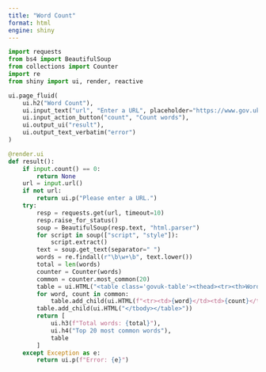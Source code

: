 ```yaml
---
title: "Word Count"
format: html
engine: shiny
---
```


```python
import requests
from bs4 import BeautifulSoup
from collections import Counter
import re
from shiny import ui, render, reactive

ui.page_fluid(
    ui.h2("Word Count"),
    ui.input_text("url", "Enter a URL", placeholder="https://www.gov.uk"),
    ui.input_action_button("count", "Count words"),
    ui.output_ui("result"),
    ui.output_text_verbatim("error")
)

@render.ui
def result():
    if input.count() == 0:
        return None
    url = input.url()
    if not url:
        return ui.p("Please enter a URL.")
    try:
        resp = requests.get(url, timeout=10)
        resp.raise_for_status()
        soup = BeautifulSoup(resp.text, "html.parser")
        for script in soup(["script", "style"]):
            script.extract()
        text = soup.get_text(separator=" ")
        words = re.findall(r"\b\w+\b", text.lower())
        total = len(words)
        counter = Counter(words)
        common = counter.most_common(20)
        table = ui.HTML("<table class='govuk-table'><thead><tr><th>Word</th><th>Count</th></tr></thead><tbody>")
        for word, count in common:
            table.add_child(ui.HTML(f"<tr><td>{word}</td><td>{count}</td></tr>"))
        table.add_child(ui.HTML("</tbody></table>"))
        return [
            ui.h3(f"Total words: {total}"),
            ui.h4("Top 20 most common words"),
            table
        ]
    except Exception as e:
        return ui.p(f"Error: {e}")
```
